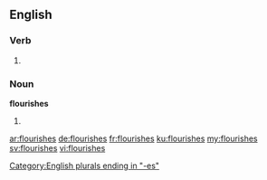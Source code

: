 ==English==

===Verb===
{{head|en}}

# {{en-third-person singular of|flourish}}

===Noun===
'''flourishes'''

# {{plural of|flourish}}

[[Category:English plurals ending in "-es"]]

[[ar:flourishes]]
[[de:flourishes]]
[[fr:flourishes]]
[[ku:flourishes]]
[[my:flourishes]]
[[sv:flourishes]]
[[vi:flourishes]]
